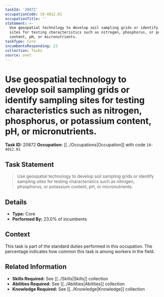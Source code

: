 ```yaml
---
taskId: '20872'
occupationCode: 19-4012.01
occupationTitle: ''
statement: >-
  Use geospatial technology to develop soil sampling grids or identify sampling
  sites for testing characteristics such as nitrogen, phosphorus, or potassium
  content, pH, or micronutrients.
taskType: Core
incumbentsResponding: 23
collection: Tasks
source: onet
---
```

# Use geospatial technology to develop soil sampling grids or identify sampling sites for testing characteristics such as nitrogen, phosphorus, or potassium content, pH, or micronutrients.

**Task ID:** 20872
**Occupation:** [[../Occupations|Occupation]] with code `19-4012.01`

## Task Statement

> Use geospatial technology to develop soil sampling grids or identify sampling sites for testing characteristics such as nitrogen, phosphorus, or potassium content, pH, or micronutrients.

## Details

- **Type:** Core
- **Performed By:** 23.0% of incumbents

## Context

This task is part of the standard duties performed in this occupation. The percentage indicates how common this task is among workers in the field.

## Related Information

- **Skills Required:** See [[../Skills|Skills]] collection
- **Abilities Required:** See [[../Abilities|Abilities]] collection
- **Knowledge Required:** See [[../Knowledge|Knowledge]] collection
